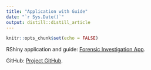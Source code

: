 ```yaml
---
title: "Application with Guide"
date: "`r Sys.Date()`"
output: distill::distill_article
---
```


```r
knitr::opts_chunk$set(echo = FALSE)
```

RShiny application and guide: [Forensic Investigation App](https://isss608-2021g1g10.shinyapps.io/STFA/). 

GitHub: [Project GitHub](https://github.com/syedahmadzaki/ISSS608.2021G1G10).





